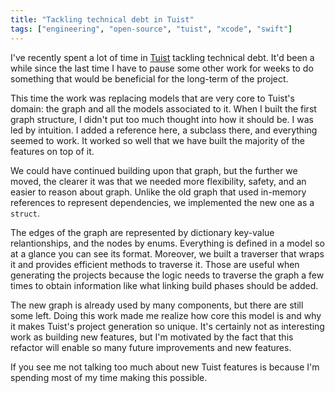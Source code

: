 ```yaml
---
title: "Tackling technical debt in Tuist"
tags: ["engineering", "open-source", "tuist", "xcode", "swift"]
---
```


I've recently spent a lot of time in [Tuist](https://tuist.io) tackling technical debt. It'd been a while since the last time I have to pause some other work for weeks to do something that would be beneficial for the long-term of the project.

This time the work was replacing models that are very core to Tuist's domain: the graph and all the models associated to it. When I built the first graph structure, I didn't put too much thought into how it should be. I was led by intuition. I added a reference here, a subclass there, and everything seemed to work. It worked so well
that we have built the majority of the features on top of it.

We could have continued building upon that graph, but the further we moved, the clearer it was that we needed more flexibility, safety, and an easier to reason about graph. Unlike the old graph that used in-memory references to represent dependencies, we implemented the new one as a `struct`.

The edges of the graph are represented by dictionary key-value relantionships, and the nodes by enums. Everything is defined in a model so at a glance you can see its format. Moreover, we built a traverser that wraps it and provides efficient methods to traverse it. Those are useful when generating the projects because the logic needs to traverse the graph a few times to obtain information like what linking build phases should be added.

The new graph is already used by many components, but there are still some left. Doing this work made me realize how core this model is and why it makes Tuist's project generation so unique. It's certainly not as interesting work as building new features, but I'm motivated by the fact that this refactor will enable so many future improvements and new features.

If you see me not talking too much about new Tuist features is because I'm
spending most of my time making this possible.
